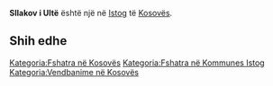 {{Fshat në 
 | Emri                = Sllakov i Ultë
 | EmriAlt                = 
 | NAME_SHORT_FORM=      
 | NAME_GENERIC=      
 | NAME_SORT_NAME_RO=      SLLAKOVIULTE
 | FULL_NAME_RO = Sllakov i Ultë
 | FULL_NAME_ND_RO=Sllakov i Ulte
 | SORT_NAME_RG=SLLAKOVIULTE
 | FULL_NAME_RG=Sllakov i Ultë
 | FULL_NAME_ND_RG=Sllakov i Ulte
 | SRP_NAME_SHORT_FORM=      
 | SRP_NAME_GENERIC=      
 | SRP_NAME_SORT_NAME_RO=      
 | SRP_FULL_NAME_RO = 
 | SRP_FULL_NAME_ND_RO=
 | SRP_SORT_NAME_RG=
 | SRP_FULL_NAME_RG=
 | SRP_FULL_NAME_ND_RG=
 | Emri (Rasa dhanore) = 
 | Figura              = 
 | Shteti              = Kosovo
 | Komuna              = Istog
 | Kodi postar         = 
 | Sipërfaqja          = 

 | Popullsia           = 

 | Regj. i popullsisë  = 
 | Dend. e popullsisë  = 
 | Faqja zyrtare       = 
 <!--- Koordinatat ----> 
 | Gjerësia            = 42.454167
 | Gjatësia            = 21.305833
 | Lartësia            = 
}}
'''Sllakov i Ultë''' është një [[]] në [[Istog]] të [[Kosovës]].

<!-- == Gjeografia == -->
<!-- == Historia == -->
<!-- == Demografia == -->
== Shih edhe ==
{{Komuna Istog}}
{{Kosovo-Administrata-Cung}}

[[Kategoria:Fshatra në Kosovës]]
[[Kategoria:Fshatra në Kommunes Istog]]
[[Kategoria:Vendbanime në Kosovës]]